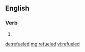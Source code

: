 ==English==

===Verb===
{{head|en|verb form}}

# {{en-past of|refuel}}

[[de:refueled]]
[[mg:refueled]]
[[vi:refueled]]